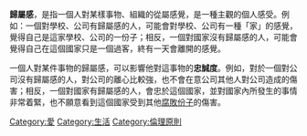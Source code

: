 {{unreferenced|time=2016-07-22T02:38:05+00:00}}
'''歸屬感'''，是指一個人對某樣事物、組織的從屬感覺，是一種主觀的個人感受。例如：一個對學校、公司有歸屬感的人，可能會對學校、公司有一種「家」的感覺，覺得自己是這家學校、公司的一份子；相反，一個對國家沒有歸屬感的人，可能會覺得自己在這個國家只是一個過客，終有一天會離開的感覺。

一個人對某件事物的歸屬感，可以影響他對這事物的'''忠誠度'''。例如，對於一個對公司沒有歸屬感的人，對公司的離心比較強，也不會在意公司其他人對公司造成的傷害；相反，一個對國家有歸屬感的人，會忠於這個國家，並對國家內所發生的事情非常着緊，也不願意看到這個國家受到其他[[貪污|腐敗份子]]的傷害。
{{culture-stub}}

[[Category:愛|Category:愛]]
[[Category:生活|Category:生活]]
[[Category:倫理原則|Category:倫理原則]]